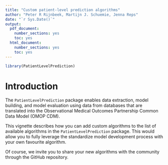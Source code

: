```yaml
---
title: "Custom patient-level prediction algorithms"
author: "Peter R Rijnbeek, Martijn J. Schuemie, Jenna Reps"
date: "`r Sys.Date()`"
output:
  pdf_document:
    number_sections: yes
    toc: yes
  html_document:
    number_sections: yes
    toc: yes
---
```

<!--
%\VignetteEngine{knitr}
%\VignetteIndexEntry{Building patient-level predictive models}
-->

```r
library(PatientLevelPrediction)
```
\newpage
# Introduction

The `PatientLevelPrediction` package enables data extraction, model building, and model evaluation using data from databases that are translated into the Observational Medical Outcomes Partnership Common Data Model (OMOP CDM). 

This vignette describes how you can add custom algorithms to the list of available algorithms in the `PatientLevelPrediction` package. This would allow you to fully leverage the standardize model development process with your own favourite algorithm.

Of course, we invite you to share your new algorithms with the community through the GitHub repository.


